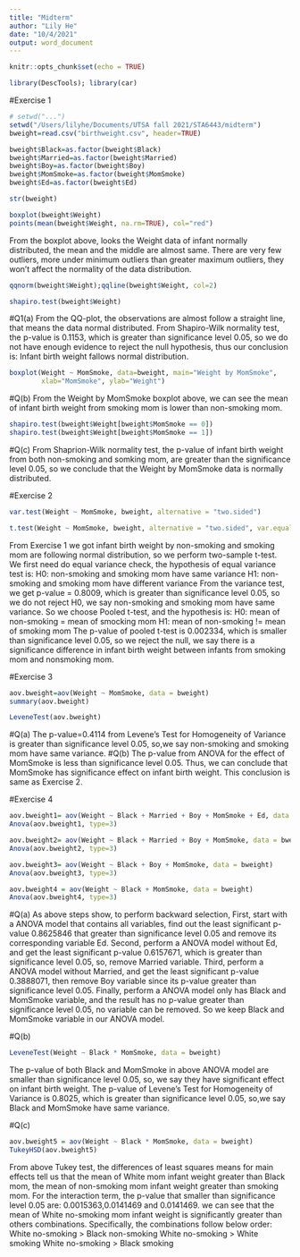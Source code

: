 ```yaml
---
title: "Midterm"
author: "Lily He"
date: "10/4/2021"
output: word_document
---
```


```r
knitr::opts_chunk$set(echo = TRUE)
```

```r
library(DescTools); library(car)

```
#Exercise 1 
```r

# setwd("...")
setwd("/Users/lilyhe/Documents/UTSA fall 2021/STA6443/midterm") 
bweight=read.csv("birthweight.csv", header=TRUE)

bweight$Black=as.factor(bweight$Black)
bweight$Married=as.factor(bweight$Married)
bweight$Boy=as.factor(bweight$Boy)
bweight$MomSmoke=as.factor(bweight$MomSmoke)
bweight$Ed=as.factor(bweight$Ed)

str(bweight)
```

```r
boxplot(bweight$Weight)
points(mean(bweight$Weight, na.rm=TRUE), col="red")
```

From the boxplot above, looks the Weight data of infant normally distributed, the mean and the middle are almost same. There are very few outliers, more under minimum outliers than greater maximum outliers, they won't affect the normality of the data distribution.

```r
qqnorm(bweight$Weight);qqline(bweight$Weight, col=2)
```
```r
shapiro.test(bweight$Weight)
```
#Q1(a)
From the QQ-plot, the observations are almost follow a straight line, that means the data normal distributed.
From Shapiro-Wilk normality test, the p-value is 0.1153, which is greater than significance level 0.05, so we do not have enough evidence to reject the null hypothesis, thus our conclusion is: Infant birth weight fallows normal distribution.
 

```r
boxplot(Weight ~ MomSmoke, data=bweight, main="Weight by MomSmoke",
        xlab="MomSmoke", ylab="Weight")
```
#Q(b)
From the Weight by MomSmoke boxplot above, we can see the mean of infant birth weight from smoking mom is lower than non-smoking mom.
```r
shapiro.test(bweight$Weight[bweight$MomSmoke == 0])
shapiro.test(bweight$Weight[bweight$MomSmoke == 1])
```
#Q(c)
From Shaprion-Wilk normality test, the p-value of infant birth weight from both non-smoking and somking mom, are greater than the significance level 0.05, so we conclude that the Weight by MomSmoke data is normally distributed.

#Exercise 2
```r
var.test(Weight ~ MomSmoke, bweight, alternative = "two.sided")
```

```r
t.test(Weight ~ MomSmoke, bweight, alternative = "two.sided", var.equal=TRUE)
```

From Exercise 1 we got infant birth weight by non-smoking and smoking mom are following normal distribution, so we perform two-sample t-test. We first need do equal variance check, the hypothesis of equal variance test is: 
H0: non-smoking and smoking mom have same variance
H1: non-smoking and smoking mom have different variance
From the variance test, we get p-value = 0.8009, which is greater than significance level 0.05, so we do not reject H0, we say non-smoking and smoking mom have same variance. So we choose Pooled t-test, and the hypothesis is:
H0: mean of non-smoking = mean of smocking mom
H1: mean of non-smoking != mean of smoking mom
The p-value of pooled t-test is 0.002334, which is smaller than significance level 0.05, so we reject the null, we say there is a significance difference in infant birth weight between infants from smoking mom and nonsmoking mom.

#Exercise 3 
```r
aov.bweight=aov(Weight ~ MomSmoke, data = bweight)
summary(aov.bweight)
```
```r
LeveneTest(aov.bweight)
```
#Q(a)
The p-value=0.4114 from Levene's Test for Homogeneity of Variance is greater than significance level 0.05, so,we say non-smoking and smoking mom have same variance.
#Q(b)
The p-value from ANOVA for the effect of MomSmoke is less than significance level 0.05. Thus, we can conclude that MomSmoke has significance effect on infant birth weight. This conclusion is same as Exercise 2.

#Exercise 4
```r
aov.bweight1= aov(Weight ~ Black + Married + Boy + MomSmoke + Ed, data = bweight)
Anova(aov.bweight1, type=3)
```

```r
aov.bweight2= aov(Weight ~ Black + Married + Boy + MomSmoke, data = bweight)
Anova(aov.bweight2, type=3)
```

```r
aov.bweight3= aov(Weight ~ Black + Boy + MomSmoke, data = bweight)
Anova(aov.bweight3, type=3)
```

```r
aov.bweight4 = aov(Weight ~ Black + MomSmoke, data = bweight)
Anova(aov.bweight4, type=3)
```
#Q(a)
As above steps show, to perform backward selection, 
First, start with a ANOVA model that contains all variables, find out the least significant p-value 0.8625846 that greater than significance level 0.05 and remove its corresponding variable Ed. 
Second, perform a ANOVA model without Ed, and get the least significant p-value 0.6157671, which is greater than significance level 0.05, so, remove Married variable. 
Third, perform a ANOVA model without Married, and get the least significant p-value 0.3888071, then remove Boy variable since its p-value greater than significance level 0.05.
Finally, perform a ANOVA model only has Black and MomSmoke variable, and the result has no p-value greater than significance level 0.05, no variable can be removed. So we keep Black and MomSmoke variable in our ANOVA model.

#Q(b)
```r
LeveneTest(Weight ~ Black * MomSmoke, data = bweight)
```
The p-value of both Black and MomSmoke in above ANOVA model are smaller than significance level 0.05, so, we say they have significant effect on infant birth weight.
The p-value of Levene's Test for Homogeneity of Variance is 0.8025, which is greater than significance level 0.05, so,we say Black and MomSmoke have same variance.

#Q(c)
```r
aov.bweight5 = aov(Weight ~ Black * MomSmoke, data = bweight)
TukeyHSD(aov.bweight5)
```
From above Tukey test, the differences of least squares means for main effects tell us that the mean of White mom infant weight greater than Black mom, the mean of non-smoking mom infant weight greater than smoking mom.
For the interaction term, the p-value that smaller than significance level 0.05 are: 0.0015363,0.0141469 and 0.0141469. we can see that the mean of White no-smoking mom infant weight is significantly greater than others combinations. Specifically, the combinations follow below order:
White no-smoking  > Black non-smoking
White no-smoking  > White smoking
White no-smoking  > Black smoking
